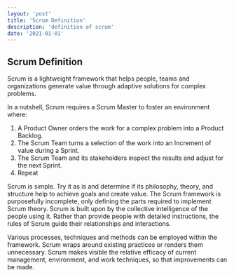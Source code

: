 ```yaml
---
layout: 'post'
title: 'Scrum Definition'
description: 'definition of scrum'
date: '2021-01-01'
---
```


## Scrum Definition

Scrum is a lightweight framework that helps people, teams and organizations generate value through adaptive solutions for complex problems.

In a nutshell, Scrum requires a Scrum Master to foster an environment where:

1. A Product Owner orders the work for a complex problem into a Product Backlog.
2. The Scrum Team turns a selection of the work into an Increment of value during a Sprint.
3. The Scrum Team and its stakeholders inspect the results and adjust for the next Sprint.
4. Repeat

Scrum is simple. Try it as is and determine if its philosophy, theory, and structure help to achieve goals and create value. 
The Scrum framework is purposefully incomplete, only defining the parts required to implement Scrum theory. 
Scrum is built upon by the collective intelligence of the people using it. 
Rather than provide people with detailed instructions, the rules of Scrum guide their relationships and interactions.

Various processes, techniques and methods can be employed within the framework. Scrum wraps around existing practices or renders them unnecessary. 
Scrum makes visible the relative efficacy of current management, environment, and work techniques, so that improvements can be made.
